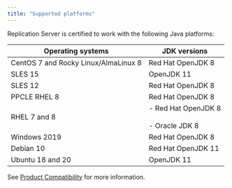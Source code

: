 ```yaml
---
title: "Supported platforms"
---
```


Replication Server is certified to work with the following Java platforms:

| Operating systems                       | JDK versions                                                                                                          |
| --------------------------------------- | ------------------------------------------------------------------------------------------------------------------------- |
| CentOS 7 and Rocky Linux/AlmaLinux 8    | Red Hat OpenJDK 8                                                                                               |
| SLES 15                                 | OpenJDK 11                                                               | 
| SLES 12                                 | Red Hat OpenJDK 8                                                                                               |
| PPCLE RHEL 8                            | Red Hat OpenJDK 8 |
| RHEL 7 and 8                            |  -   Red Hat OpenJDK 8     <br /> <br /> -   Oracle JDK 8     <br />         |
| Windows 2019                            | Red Hat OpenJDK 8                                                                                          |
| Debian 10                               | Red Hat OpenJDK 11                                                                          |               
| Ubuntu 18 and 20                        | OpenJDK 11                                                        |

See [Product Compatibility](https://www.enterprisedb.com/platform-compatibility#eprs) for more information.
